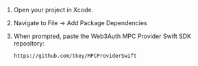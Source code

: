 1. Open your project in Xcode.
2. Navigate to File -> Add Package Dependencies
3. When prompted, paste the Web3Auth MPC Provider Swift SDK repository:

   ```sh
   https://github.com/tkey/MPCProviderSwift
   ```
